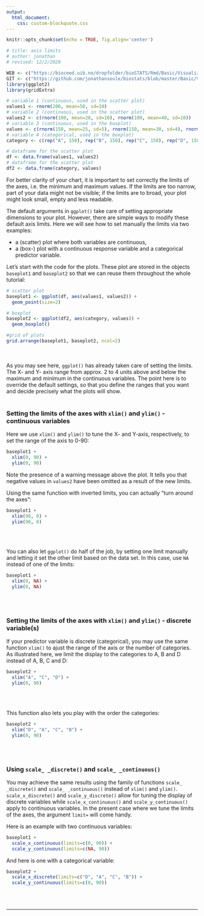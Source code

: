 ```yaml
---
output:
  html_document:
    css: custom-blockquote.css
--- 
```


```r
knitr::opts_chunk$set(echo = TRUE, fig.align='center')

# title: axis limits
# author: jonathan
# revised: 12/2/2020 

WEB <- c("https://bioceed.uib.no/dropfolder/bioSTATS/Rmd/Basic/Visualizing/Essential/axis-limits.html")
GIT <- c("https://github.com/jonathansoule/biostats/blob/master/Basic/Visualizing/Essential/axis-limits.Rmd")
library(ggplot2)
library(gridExtra)

# variable 1 (continuous, used in the scatter plot)
values1 <- rnorm(200, mean=50, sd=10) 
# variable 2 (continuous, used in the scatter plot)
values2 <- c(rnorm(100, mean=20, sd=10), rnorm(100, mean=40, sd=10))
# variable 3 (continuous, used in the boxplot)
values <- c(rnorm(150, mean=25, sd=5), rnorm(150, mean=30, sd=4), rnorm(150, mean=15, 3), rnorm(150, mean=40, sd=5)) 
# variable 4 (categorical, used in the boxplot)
category <- c(rep("A", 150), rep("B", 150), rep("C", 150), rep("D", 150))

# dataframe for the scatter plot
df <- data.frame(values1, values2)
# dataframe for the scatter plot
df2 <- data.frame(category, values)
```
For better clarity of your chart, it is important to set correctly the limits of the axes, i.e. the minimum and maximum values. If the limits are too narrow, part of your data might not be visible; if the limits are to broad, your plot might look small, empty and less readable.

The default arguments in `ggplot()` take care of setting appropriate dimensions to your plot. However, there are simple ways to modify these default axis limits. Here we will see how to set manually the limits via two examples: 

+ a (scatter) plot where both variables are continuous,
+ a (box-) plot with a continuous response variable and a categorical predictor variable. 

Let’s start with the code for the plots. These plot are stored in the objects `baseplot1` and `baseplot2` so that we can reuse them throughout the whole tutorial:

```r
# scatter plot
baseplot1 <- ggplot(df, aes(values1, values2)) +
  geom_point(size=2) 

# boxplot
baseplot2 <- ggplot(df2, aes(category, values)) +
  geom_boxplot()

#grid of plots
grid.arrange(baseplot1, baseplot2, ncol=2)
```
<br/><br/>
As you may see here, `ggplot()` has already taken care of setting the limits. The X- and Y- axis range from approx. 2 to 4 units above and below the maximum and minimum in the continuous variables. The point here is to override the default settings, so that you define the ranges that you want and decide precisely what the plots will show. 
<br/><br/>

### Setting the limits of the axes with `xlim()` and `ylim()` - continuous variables

Here we use `xlim()` and `ylim()` to tune the X- and Y-axis, respectively, to set the range of the axis to 0-90:

```r
baseplot1 +
  xlim(0, 90) +
  ylim(0, 90)
```
Note the presence of a warning message above the plot. It tells you that negative values in `values2` have been omitted as a result of the new limits.

Using the same function with inverted limits, you can actually "turn around the axes":

```r
baseplot1 +
  xlim(90, 0) +
  ylim(90, 0)
```
<br/><br/>

You can also let `ggplot()` do half of the job, by setting one limit manually and letting it set the other limit based on the data set. In this case, use `NA` instead of one of the limits:
```r
baseplot1 +
  xlim(0, NA) +
  ylim(0, NA)
```
<br/><br/>

### Setting the limits of the axes with `xlim()` and `ylim()` - discrete variable(s) 

If your predictor variable is discrete (categorical), you may use the same function `xlim()` to ajust the range of the axis or the number of categories. As illustrated here, we limit the display to the categories to A, B and D instead of A, B, C and D:
```r
baseplot2 +
  xlim("A", "C", "D") +
  ylim(0, 90)
```
<br/><br/>

This function also lets you play with the order the categories:
```r
baseplot2 +
  xlim("D", "A", "C", "B") +
  ylim(0, 90)
```
<br/><br/>


### Using `scale_ _discrete()` and `scale_ _continuous()`

You may achieve the same results using the family of functions `scale_ _discrete()` and `scale_ _continuous()` instead of `xlim()` and `ylim()`. `scale_x_discrete()` and `scale_y_discrete()` allow for tuning the display of discrete variables while `scale_x_continuous()` and `scale_y_continuous()` apply to continuous variables. In the present case where we tune the limits of the axes, the argument `limit=` will come handy.

Here is an example with two continuous variables:
```r
baseplot1 +
  scale_x_continuous(limits=c(0, 90)) +
  scale_y_continuous(limits=c(NA, 90))
```

And here is one with a categorical variable:
```r
baseplot2 +
  scale_x_discrete(limits=c("D", "A", "C", "B")) +
  scale_y_continuous(limits=c(0, 90))
```

<br/><br/>

***
<!-- UNCOMMENT TO ACTIVATE
Get the Rmarkdown file corresponding to this page on [GitHub](`r GIT`){target="_blank"}.
-->
